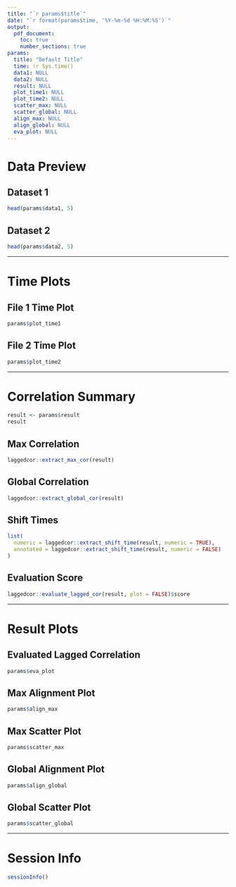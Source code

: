 ```yaml
---
title: "`r params$title`"
date: "`r format(params$time, '%Y-%m-%d %H:%M:%S')`"
output: 
  pdf_document:
    toc: true
    number_sections: true
params:
  title: "Default Title"
  time: !r Sys.time()
  data1: NULL
  data2: NULL
  result: NULL
  plot_time1: NULL
  plot_time2: NULL
  scatter_max: NULL
  scatter_global: NULL
  align_max: NULL
  align_global: NULL
  eva_plot: NULL
---
```


# Data Preview

## Dataset 1

```r
head(params$data1, 5)
```

## Dataset 2

```r
head(params$data2, 5)
```

---

# Time Plots

## File 1 Time Plot

```r
params$plot_time1
```

## File 2 Time Plot

```r
params$plot_time2
```

---

# Correlation Summary

```r
result <- params$result
result
```

## Max Correlation

```r
laggedcor::extract_max_cor(result)
```

## Global Correlation

```r
laggedcor::extract_global_cor(result)
```

## Shift Times

```r
list(
  numeric = laggedcor::extract_shift_time(result, numeric = TRUE),
  annotated = laggedcor::extract_shift_time(result, numeric = FALSE)
)
```

## Evaluation Score

```r
laggedcor::evaluate_lagged_cor(result, plot = FALSE)$score
```

---

# Result Plots

## Evaluated Lagged Correlation

```r
params$eva_plot
```

## Max Alignment Plot

```r
params$align_max
```

## Max Scatter Plot

```r
params$scatter_max
```

## Global Alignment Plot

```r
params$align_global
```

## Global Scatter Plot

```r
params$scatter_global
```

---

# Session Info

```r
sessionInfo()
```